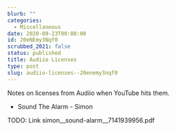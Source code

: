 ```yaml
---
blurb: ""
categories:
  - Miscellaneous
date: 2020-09-23T00:00:00
id: 20eNEmy3Nqf0
scrubbed_2021: false
status: published
title: Audiio Licenses
type: post
slug: audiio-licenses--20enemy3nqf0
---
```


Notes on licenses from Audiio when YouTube hits them.

- Sound The Alarm - Simon

TODO: Link simon__sound-alarm__7141939956.pdf